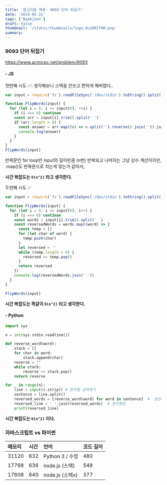 ```yaml
---
title: '알고리즘 백준- 9093 단어 뒤집기'
date: '2024-05-31'
tags: ['Baekjoon']
draft: false
thumbnail: '/static/thumbnails/logo_ALGORITHM.png'
summary:
---
```


### 9093 단어 뒤집기

https://www.acmicpc.net/problem/9093

#### - JS

첫번째 시도 ✅: 생각해보니 스택을 안쓰고 편하게 해버렸다..

```js
var input = require('fs').readFileSync('/dev/stdin').toString().split('\n')

function FlipWords(input) {
  for (let i = 0; i <= input[0]; ++i) {
    if (i === 0) continue
    const arr = input[i].trim().split(' ')
    if (arr.length > 0) {
      const answer = arr.map((v) => v.split('').reverse().join('')).join(' ')
      console.log(answer)
    }
  }
}
FlipWords(input)
```

반복문인 for loop만 input의 길이만큼 (n번) 반복되고 나머지는 그냥 상수 계산이지만, .map()도 반복문으로 치는게 맞는거 같아서,

**시간 복잡도는 `O(n^2)` 라고 생각한다.**

두번째 시도 ✅

```js
var input = require('fs').readFileSync('/dev/stdin').toString().split('\n')

function FlipWords(input) {
  for (let i = 0; i <= input[0]; i++) {
    if (i === 0) continue
    const words = input[i].trim().split(' ')
    const reversedWords = words.map((word) => {
      const temp = []
      for (let char of word) {
        temp.push(char)
      }
      let reversed = ''
      while (temp.length > 0) {
        reversed += temp.pop()
      }
      return reversed
    })
    console.log(reversedWords.join(' '))
  }
}

FlipWords(input)
```

**시간 복잡도는 똑같이 `O(n^2)` 라고 생각한다.**

#### - Python

```py
import sys

n = int(sys.stdin.readline())

def reverse_word(word):
    stack = []
    for char in word:
        stack.append(char)
    reverse = ""
    while stack:
        reverse += stack.pop()
    return reverse

for _ in range(n):
    line = input().strip() # 문자열 공백제거
    sentence = line.split()
    reversed_words = [reverse_word(word) for word in sentence]  #  문장에서 단어를 뽑아 뒤집어서 리스트로 저장
    reversed_line = ' '.join(reversed_words)  # 문자열로
    print(reversed_line)
```

**시간 복잡도는 `O(n^2)` 이다.**

### 자바스크립트 vs 파이썬

| 메모리 | 시간 | 언어            | 코드 길이 |
| :----- | :--- | :-------------- | :-------- |
| 31120  | 632  | Python 3 / 수정 | 480       |
| 17768  | 636  | node.js (스택)  | 548       |
| 17608  | 640  | node.js (스택x) | 377       |
